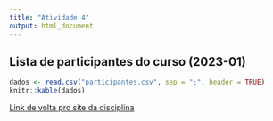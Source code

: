 ---
title: "Atividade 4"
output: html_document
---

## Lista de participantes do curso (2023-01)

```{r dados, warning=FALSE, echo=FALSE}

dados <- read.csv("participantes.csv", sep = ";", header = TRUE) 
knitr::kable(dados)

```

[Link de volta pro site da disciplina](https://cammcordeiro.github.io/ciencia_colab/index.html)
